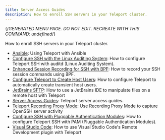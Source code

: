 ```yaml
---
title: Server Access Guides
description: How to enroll SSH servers in your Teleport cluster.
---
```


{/*GENERATED MENU PAGE. DO NOT EDIT. RECREATE WITH THIS COMMAND:
undefined*/}

How to enroll SSH servers in your Teleport cluster.

- [Ansible](guides/ansible.mdx): Using Teleport with Ansible
- [Configure SSH with the Linux Auditing System](guides/auditd.mdx): How to configure Teleport SSH with auditd (Linux Auditing System).
- [Enhanced Session Recording for SSH with BPF](guides/bpf-session-recording.mdx): How to record your SSH session commands using BPF.
- [Configure Teleport to Create Host Users](guides/host-user-creation.mdx): How to configure Teleport to automatically create transient host users.
- [JetBrains SFTP](guides/jetbrains-sftp.mdx): How to use a JetBrains IDE to manipulate files on a remote host with Teleport
- [Server Access Guides](guides/overview.mdx): Teleport server access guides.
- [Teleport Recording Proxy Mode](guides/recording-proxy-mode.mdx): Use Recording Proxy Mode to capture OpenSSH server activity
- [Configure SSH with Pluggable Authentication Modules](guides/ssh-pam.mdx): How to configure Teleport SSH with PAM (Pluggable Authentication Modules).
- [Visual Studio Code](guides/vscode.mdx): How to use Visual Studio Code's Remote Development plugin with Teleport
